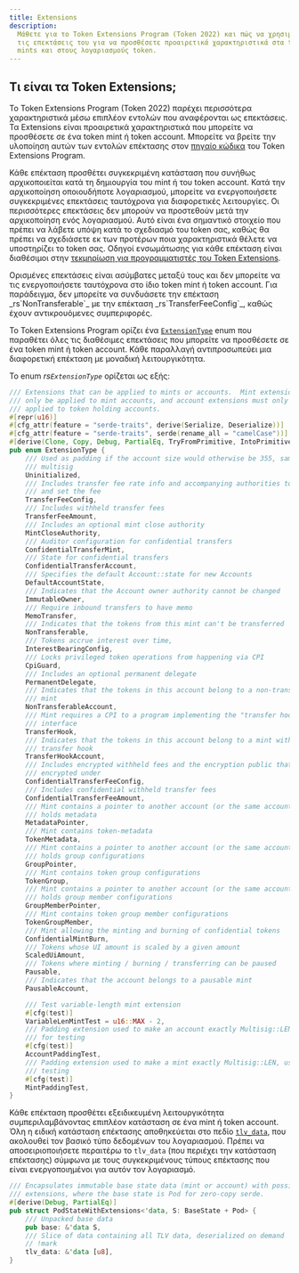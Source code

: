 ```yaml
---
title: Extensions
description:
  Μάθετε για το Token Extensions Program (Token 2022) και πώς να χρησιμοποιήσετε
  τις επεκτάσεις του για να προσθέσετε προαιρετικά χαρακτηριστικά στα token
  mints και στους λογαριασμούς token.
---
```


## Τι είναι τα Token Extensions;

Το Token Extensions Program (Token 2022) παρέχει περισσότερα χαρακτηριστικά μέσω
επιπλέον εντολών που αναφέρονται ως επεκτάσεις. Τα Extensions είναι προαιρετικά
χαρακτηριστικά που μπορείτε να προσθέσετε σε ένα token mint ή token account.
Μπορείτε να βρείτε την υλοποίηση αυτών των εντολών επέκτασης στον
[πηγαίο κώδικα](https://github.com/solana-program/token-2022/tree/main/program/src/extension)
του Token Extensions Program.

Κάθε επέκταση προσθέτει συγκεκριμένη κατάσταση που συνήθως αρχικοποιείται κατά
τη δημιουργία του mint ή του token account. Κατά την αρχικοποίηση οποιουδήποτε
λογαριασμού, μπορείτε να ενεργοποιήσετε συγκεκριμένες επεκτάσεις ταυτόχρονα για
διαφορετικές λειτουργίες. Οι περισσότερες επεκτάσεις δεν μπορούν να προστεθούν
μετά την αρχικοποίηση ενός λογαριασμού. Αυτό είναι ένα σημαντικό στοιχείο που
πρέπει να λάβετε υπόψη κατά το σχεδιασμό του token σας, καθώς θα πρέπει να
σχεδιάσετε εκ των προτέρων ποια χαρακτηριστικά θέλετε να υποστηρίζει το token
σας. Οδηγοί ενσωμάτωσης για κάθε επέκταση είναι διαθέσιμοι στην
[τεκμηρίωση για προγραμματιστές του Token Extensions](/developers/guides/token-extensions/getting-started).

<Callout type="info">
  Ορισμένες επεκτάσεις είναι ασύμβατες μεταξύ τους και δεν μπορείτε να τις
  ενεργοποιήσετε ταυτόχρονα στο ίδιο token mint ή token account. Για παράδειγμα,
  δεν μπορείτε να συνδυάσετε την επέκταση _rs`NonTransferable`_ με την επέκταση
  _rs`TransferFeeConfig`_, καθώς έχουν αντικρουόμενες συμπεριφορές.
</Callout>

Το Token Extensions Program ορίζει ένα
[`ExtensionType`](https://github.com/solana-program/token-2022/blob/efd0c957fefbd79882d77df5fb2dac88c001249c/program/src/extension/mod.rs#L1059)
enum που παραθέτει όλες τις διαθέσιμες επεκτάσεις που μπορείτε να προσθέσετε σε
ένα token mint ή token account. Κάθε παραλλαγή αντιπροσωπεύει μια διαφορετική
επέκταση με μοναδική λειτουργικότητα.

Το enum _rs`ExtensionType`_ ορίζεται ως εξής:

```rust title="Token Extensions"
/// Extensions that can be applied to mints or accounts.  Mint extensions must
/// only be applied to mint accounts, and account extensions must only be
/// applied to token holding accounts.
#[repr(u16)]
#[cfg_attr(feature = "serde-traits", derive(Serialize, Deserialize))]
#[cfg_attr(feature = "serde-traits", serde(rename_all = "camelCase"))]
#[derive(Clone, Copy, Debug, PartialEq, TryFromPrimitive, IntoPrimitive)]
pub enum ExtensionType {
    /// Used as padding if the account size would otherwise be 355, same as a
    /// multisig
    Uninitialized,
    /// Includes transfer fee rate info and accompanying authorities to withdraw
    /// and set the fee
    TransferFeeConfig,
    /// Includes withheld transfer fees
    TransferFeeAmount,
    /// Includes an optional mint close authority
    MintCloseAuthority,
    /// Auditor configuration for confidential transfers
    ConfidentialTransferMint,
    /// State for confidential transfers
    ConfidentialTransferAccount,
    /// Specifies the default Account::state for new Accounts
    DefaultAccountState,
    /// Indicates that the Account owner authority cannot be changed
    ImmutableOwner,
    /// Require inbound transfers to have memo
    MemoTransfer,
    /// Indicates that the tokens from this mint can't be transferred
    NonTransferable,
    /// Tokens accrue interest over time,
    InterestBearingConfig,
    /// Locks privileged token operations from happening via CPI
    CpiGuard,
    /// Includes an optional permanent delegate
    PermanentDelegate,
    /// Indicates that the tokens in this account belong to a non-transferable
    /// mint
    NonTransferableAccount,
    /// Mint requires a CPI to a program implementing the "transfer hook"
    /// interface
    TransferHook,
    /// Indicates that the tokens in this account belong to a mint with a
    /// transfer hook
    TransferHookAccount,
    /// Includes encrypted withheld fees and the encryption public that they are
    /// encrypted under
    ConfidentialTransferFeeConfig,
    /// Includes confidential withheld transfer fees
    ConfidentialTransferFeeAmount,
    /// Mint contains a pointer to another account (or the same account) that
    /// holds metadata
    MetadataPointer,
    /// Mint contains token-metadata
    TokenMetadata,
    /// Mint contains a pointer to another account (or the same account) that
    /// holds group configurations
    GroupPointer,
    /// Mint contains token group configurations
    TokenGroup,
    /// Mint contains a pointer to another account (or the same account) that
    /// holds group member configurations
    GroupMemberPointer,
    /// Mint contains token group member configurations
    TokenGroupMember,
    /// Mint allowing the minting and burning of confidential tokens
    ConfidentialMintBurn,
    /// Tokens whose UI amount is scaled by a given amount
    ScaledUiAmount,
    /// Tokens where minting / burning / transferring can be paused
    Pausable,
    /// Indicates that the account belongs to a pausable mint
    PausableAccount,

    /// Test variable-length mint extension
    #[cfg(test)]
    VariableLenMintTest = u16::MAX - 2,
    /// Padding extension used to make an account exactly Multisig::LEN, used
    /// for testing
    #[cfg(test)]
    AccountPaddingTest,
    /// Padding extension used to make a mint exactly Multisig::LEN, used for
    /// testing
    #[cfg(test)]
    MintPaddingTest,
}
```

Κάθε επέκταση προσθέτει εξειδικευμένη λειτουργικότητα συμπεριλαμβάνοντας
επιπλέον κατάσταση σε ένα mint ή token account. Όλη η ειδική κατάσταση επέκτασης
αποθηκεύεται στο πεδίο
[`tlv_data`](https://github.com/solana-program/token-2022/blob/efd0c957fefbd79882d77df5fb2dac88c001249c/program/src/extension/mod.rs#L546),
που ακολουθεί τον βασικό τύπο δεδομένων του λογαριασμού. Πρέπει να
αποσειριοποιήσετε περαιτέρω το `tlv_data` (που περιέχει την κατάσταση επέκτασης)
σύμφωνα με τους συγκεκριμένους τύπους επέκτασης που είναι ενεργοποιημένοι για
αυτόν τον λογαριασμό.

```rust title="Token Extensions"
/// Encapsulates immutable base state data (mint or account) with possible
/// extensions, where the base state is Pod for zero-copy serde.
#[derive(Debug, PartialEq)]
pub struct PodStateWithExtensions<'data, S: BaseState + Pod> {
    /// Unpacked base data
    pub base: &'data S,
    /// Slice of data containing all TLV data, deserialized on demand
    // !mark
    tlv_data: &'data [u8],
}
```
